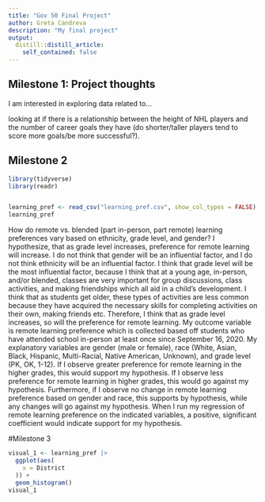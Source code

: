 ```yaml
---
title: "Gov 50 Final Project"
author: Greta Candreva
description: "My final project"
output:
  distill::distill_article:
    self_contained: false
---
```




## Milestone 1: Project thoughts

I am interested in exploring data related to...

looking at if there is a relationship between the height of NHL players and the number of career goals they have (do shorter/taller players tend to score more goals/be more successful?). 

## Milestone 2
```r
library(tidyverse)
library(readr)


learning_pref <- read_csv("learning_pref.csv", show_col_types = FALSE)
learning_pref
```

How do remote vs. blended (part in-person, part remote) learning preferences vary based on ethnicity, grade level, and gender? I hypothesize, that as grade level increases, preference for remote learning will increase. I do not think that gender will be an influential factor, and I do not think ethnicity will be an influential factor. I think that grade level will be the most influential factor, because I think that at a young age, in-person, and/or blended, classes are very important for group discussions, class activities, and making friendships which all aid in a child's development. I think that as students get older, these types of activities are less common because they have acquired the necessary skills for completing activities on their own, making friends etc. Therefore, I think that as grade level increases, so will the preference for remote learning. My outcome variable is remote learning preference which is collected based off students who have attended school in-person at least once since September 16, 2020. My explanatory variables are gender (male or female), race (White, Asian, Black, Hispanic, Multi-Racial, Native American, Unknown), and grade level (PK, OK, 1-12). If I observe greater preference for remote learning in the higher grades, this would support my hypothesis. If I observe less preference for remote learning in higher grades, this would go against my hypothesis. Furthermore, if I observe no change in remote learning preference based on gender and race, this supports by hypothesis, while any changes will go against my hypothesis. When I run my regression of remote learning preference on the indicated variables, a positive, significant coefficient would indicate support for my hypothesis. 


#Milestone 3

```r
visual_1 <- learning_pref |>
  ggplot(aes(
    x = District
  )) +
  geom_histogram() 
visual_1
  
```

